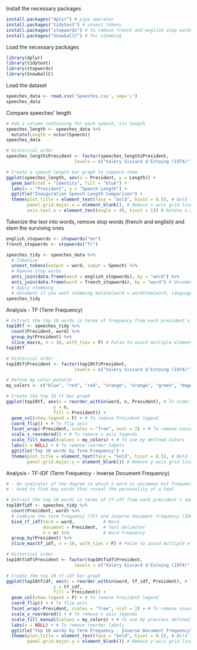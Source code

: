 Install the necessary packages
```r
install.packages("dplyr") # pipe operator
install.packages("tidytext") # unnest_tokens
install.packages("stopwords") # to remove french and english stop words
install.packages("SnowballC") # for stemming
```

Load the necessary packages
```r
library(dplyr)
library(tidytext)
library(stopwords)
library(SnowballC)
```

Load the dataset
```r
speeches_data <- read.csv('Speeches.csv', sep=';') 
speeches_data
```

Compare speeches' length
```r
# Add a column containing for each speech, its length
speeches_length <- speeches_data %>%
  mutate(Length = nchar(Speech))
speeches_data

# Historical order
speeches_length$President <- factor(speeches_length$President,
                          levels = c("Valéry Giscard d'Estaing (1974)", "François Mitterrand (1981)",	"François Mitterrand (1988)", "Jacques Chirac (1995)", "Jacques Chirac (2002)", "Nicolas Sarkozy (2007)", "François Hollande (2012)", "Emmanuel Macron (2017)", "Emmanuel Macron (2022)"))

# Create a speech length bar graph to compare them
ggplot(speeches_length, aes(x = President, y = Length)) +
  geom_bar(stat = "identity", fill = "blue") +
  labs(x = "President", y = "Speech Length") +
  ggtitle("Inauguration Speech Length Comparison") +
  theme(plot.title = element_text(face = "bold", hjust = 0.5), # Bold title, centered
        panel.grid.major.x = element_blank(), # Remove x-axis grid lines
        axis.text.x = element_text(angle = 45, hjust = 1)) # Rotate x-axis labels for better readability
```

Tokenize the text into words, remove stop words (french and english) and stem the surviving ones
```r
english_stopwords <- stopwords("en")
french_stopwords <- stopwords("fr")

speeches_tidy <- speeches_data %>% 
  # Tokenize
  unnest_tokens(output = word, input = Speech) %>%
  # Remove stop words
  anti_join(data.frame(word = english_stopwords), by = "word") %>%
  anti_join(data.frame(word = french_stopwords), by = "word") # Uncoment if you want stemming %>%
  # Apply stemming
  # Uncoment if you want stemming mutate(word = wordStem(word, language = "en"))
speeches_tidy
```

Analysis - TF (Term Frequency)
```r
# Extract the top 10 words in terms of frequency from each president's speeches
top10tf <- speeches_tidy %>%
  count(President, word) %>%
  group_by(President) %>%
  slice_max(n, n = 10, with_ties = F) # False to avoid multiple elements with the same value
top10tf

# Historical order
top10tf$President <- factor(top10tf$President,
                          levels = c("Valéry Giscard d'Estaing (1974)", "François Mitterrand (1981)",	"François Mitterrand (1988)", "Jacques Chirac (1995)", "Jacques Chirac (2002)", "Nicolas Sarkozy (2007)", "François Hollande (2012)", "Emmanuel Macron (2017)", "Emmanuel Macron (2022)"))

# Define my color palette
my_colors <- c("blue", "red", "red", "orange", "orange", "green", "magenta", "brown", "brown")

# Create the top 10 tf bar graph
ggplot(top10tf, aes(x = reorder_within(word, n, President), # To order by word frequency
                  y = n,
                  fill = President)) +
  geom_col(show.legend = F) + # To remove President legend
  coord_flip() + # To flip axis
  facet_wrap(~President, scales = "free", ncol = 2) + # To remove unused top10 words + space on x axis
  scale_x_reordered() + # To remove x axis legends
  scale_fill_manual(values = my_colors) + # To use my defined colors
  labs(x = NULL) + # To remove reorder labels
  ggtitle("Top 10 words by Term Frequency") +
  theme(plot.title = element_text(face = "bold", hjust = 0.5), # Bold title, centered
        panel.grid.major.y = element_blank()) # Remove y-axis grid lines
```

Analysis - TF-IDF (Term Frequency - Inverse Document Frequency)
```r
# - An indicator of the degree to which a word is uncommon but frequently used in a specific text
# - Used to find key words that reveal the personality of a text

# Extract the top 10 words in terms of tf-idf from each president's speeches
top10tfidf <- speeches_tidy %>%
  count(President, word) %>%
  # Combine the term frequency (TF) and inverse document frequency (IDF) calculations into a single step
  bind_tf_idf(term = word,           # Word
              document = President,  # Text delimiter
              n = n) %>%             # Word frequency
  group_by(President) %>%
  slice_max(tf_idf, n = 10, with_ties = F) # False to avoid multiple elements with the same value

# Historical order
top10tfidf$President <- factor(top10tfidf$President,
                          levels = c("Valéry Giscard d'Estaing (1974)", "François Mitterrand (1981)",	"François Mitterrand (1988)", "Jacques Chirac (1995)", "Jacques Chirac (2002)", "Nicolas Sarkozy (2007)", "François Hollande (2012)", "Emmanuel Macron (2017)", "Emmanuel Macron (2022)"))

# Create the top 10 tf-idf bar graph
ggplot(top10tfidf, aes(x = reorder_within(word, tf_idf, President), # To order by tf-idf
                  y = tf_idf,
                  fill = President)) +
  geom_col(show.legend = F) + # To remove President legend
  coord_flip() + # To flip axis
  facet_wrap(~President, scales = "free", ncol = 2) + # To remove unused top10 words + space on x axis
  scale_x_reordered() + # To remove x axis legends
  scale_fill_manual(values = my_colors) + # To use my previous defined colors
  labs(x = NULL) + # To remove reorder labels
  ggtitle("Top 10 words by Term Frequency - Inverse Document Frequency") +
  theme(plot.title = element_text(face = "bold", hjust = 0.5), # Bold title, centered
        panel.grid.major.y = element_blank()) # Remove y-axis grid lines
```
